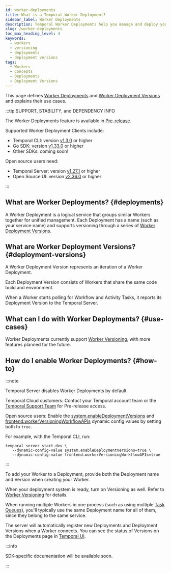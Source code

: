 ```yaml
---
id: worker-deployments
title: What is a Temporal Worker Deployment? 
sidebar_label: Worker Deployments
description: Temporal Worker Deployments help you manage and deploy your Worker services.
slug: /worker-deployments
toc_max_heading_level: 4
keywords:
  - workers
  - versioning
  - deployments
  - deployment versions
tags:
  - Workers
  - Concepts
  - Deployments
  - Deployment Versions
---
```


This page defines [Worker Deployments](#deployments) and [Worker Deployment Versions](#deployment-versions) and explains their use cases.

:::tip SUPPORT, STABILITY, and DEPENDENCY INFO

The Worker Deployments feature is available in [Pre-release](/evaluate/development-production-features/release-stages#pre-release).

Supported Worker Deployment Clients include:

- Temporal CLI: version [v1.3.0](https://github.com/temporalio/cli/releases/tag/v1.3.0) or higher
- Go SDK: version [v1.33.0](https://github.com/temporalio/sdk-go/releases/tag/v1.33.0) or higher
- Other SDKs: coming soon!

Open source users need:

- Temporal Server: version [v1.27.1](https://github.com/temporalio/temporal/releases/tag/v1.27.1) or higher
- Open Source UI: version [v2.36.0](https://github.com/temporalio/ui/releases/tag/v2.36.0) or higher

:::

## What are Worker Deployments? {#deployments}

A Worker Deployment is a logical service that groups similar Workers together for unified management.
Each Deployment has a name (such as your service name) and supports versioning through a series of [Worker Deployment Versions](#deployment-versions).

## What are Worker Deployment Versions? {#deployment-versions}

A Worker Deployment Version represents an iteration of a Worker Deployment.

Each Deployment Version consists of Workers that share the same code build and environment.

When a Worker starts polling for Workflow and Activity Tasks, it reports its Deployment Version to the Temporal Server.

## What can I do with Worker Deployments? {#use-cases}

Worker Deployments currently support [Worker Versioning](/worker-versioning), with more features planned for the future.

## How do I enable Worker Deployments? {#how-to}

:::note

Temporal Server disables Worker Deployments by default.

Temporal Cloud customers: Contact your Temporal account team or the [Temporal Support Team](https://docs.temporal.io/cloud/support#support-ticket) for Pre-release access.

Open source users: Enable the [system.enableDeploymentVersions](https://github.com/temporalio/temporal/blob/main/common/dynamicconfig/constants.go) and [frontend.workerVersioningWorkflowAPIs](https://github.com/temporalio/temporal/blob/main/common/dynamicconfig/constants.go) dynamic config values by setting both to `true`.

For example, with the Temporal CLI, run:

```command
temporal server start-dev \
   --dynamic-config-value system.enableDeploymentVersions=true \
   --dynamic-config-value frontend.workerVersioningWorkflowAPIs=true
```

:::

To add your Worker to a Deployment, provide both the Deployment name and Version when creating your Worker.

When your deployment system is ready, turn on Versioning as well. Refer to [Worker Versioning](/worker-versioning) for details.

When running multiple Workers in one process (such as using multiple [Task Queues](/task-queue)), you'll typically use the same Deployment name for all of them, since they belong to the same service.

The server will automatically register new Deployments and Deployment Versions when a Worker connects. You can see the status of Versions on the Deployments page in [Temporal UI](https://docs.temporal.io/web-ui).

:::info

SDK-specific  documentation will be available soon.

:::
